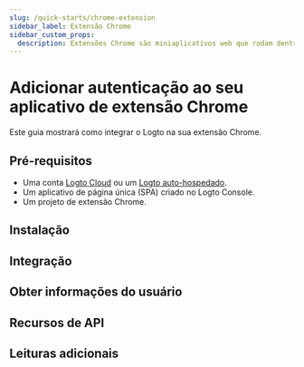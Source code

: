 ```yaml
---
slug: /quick-starts/chrome-extension
sidebar_label: Extensão Chrome
sidebar_custom_props:
  description: Extensões Chrome são miniaplicativos web que rodam dentro do Google Chrome.
---
```




# Adicionar autenticação ao seu aplicativo de extensão Chrome

Este guia mostrará como integrar o Logto na sua extensão Chrome.

<GuideTip />

## Pré-requisitos

- Uma conta [Logto Cloud](https://cloud.logto.io) ou um [Logto auto-hospedado](/introduction/set-up-logto-oss).
- Um aplicativo de página única (SPA) criado no Logto Console.
- Um projeto de extensão Chrome.

## Instalação

<Installation />

## Integração

<Integration />

## Obter informações do usuário

<GetUserInformation package="@logto/chrome-extension" />

## Recursos de API

<ApiResources package="@logto/chrome-extension" />

## Leituras adicionais

<FurtherReadings />
